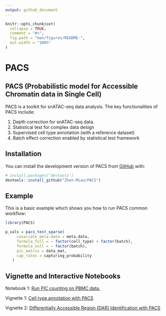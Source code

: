 ```yaml
---
output: github_document
---
```


<!-- README.md is generated from README.Rmd. Please edit that file -->

```r
knitr::opts_chunk$set(
  collapse = TRUE,
  comment = "#>",
  fig.path = "man/figures/README-",
  out.width = "100%"
)
```

# PACS

<!-- badges: start -->
<!-- badges: end -->

## PACS (Probabilistic model for Accessible Chromatin data in Single Cell)
PACS is a toolkit for snATAC-seq data analysis. The key functionalities of 
PACS include: 

(1) Depth correction for snATAC-seq data. 
(2) Statistical test for complex data design
(3) Supervised cell type annotation (with a reference dataset)
(4) Batch effect correction enabled by statistical test framework

## Installation

You can install the development version of PACS from [GitHub](https://github.com/) with:

``` r
# install.packages("devtools")
devtools::install_github("Zhen-Miao/PACS")
```

## Example

This is a basic example which shows you how to run PACS common workflow:

```r
library(PACS)

p_vals = pacs_test_sparse(
     covariate_meta.data = meta.data,
     formula_full = ~ factor(cell_type) + factor(batch),
     formula_null = ~ factor(batch),
     pic_matrix = data_mat,
     cap_rates = capturing_probability
   )
```

## Vignette and Interactive Notebooks

Notebook 1: [Run PIC counting on PBMC data.](https://github.com/Zhen-Miao/PIC-snATAC/blob/main/vignettes/Run_PIC_counting_on_pbmc_3k_data.ipynb)

Vignette 1: [Cell type annotation with PACS](https://htmlpreview.github.io/?https://github.com/Zhen-Miao/PACS/blob/main/vignettes/Vignette_1_PACS_cell_type_annotation.html)

Vignette 2: [Differentially Accessible Region (DAR) Identification with PACS](https://htmlpreview.github.io/?https://github.com/Zhen-Miao/PACS/blob/main/vignettes/Vignette_1_PACS_cell_type_annotation.html)
